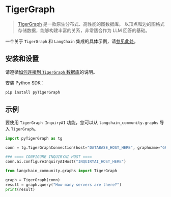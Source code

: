 # TigerGraph

>[TigerGraph](https://www.tigergraph.com/tigergraph-db/) 是一款原生分布式、高性能的图数据库。
> 以顶点和边的图格式存储数据，能够构建丰富的关系，非常适合作为 LLM 回答的基础。
 
一个关于 `TigerGraph` 和 `LangChain` 集成的具体示例，请[参见此处](https://github.com/tigergraph/graph-ml-notebooks/blob/main/applications/large_language_models/TigerGraph_LangChain_Demo.ipynb)。

## 安装和设置

请遵循[如何连接到 `TigerGraph` 数据库](https://docs.tigergraph.com/pytigergraph/current/getting-started/connection)的说明。

安装 Python SDK：

```bash
pip install pyTigerGraph
```

## 示例

要使用 `TigerGraph InquiryAI` 功能，您可以从 `langchain_community.graphs` 导入 `TigerGraph`。

```python
import pyTigerGraph as tg

conn = tg.TigerGraphConnection(host="DATABASE_HOST_HERE", graphname="GRAPH_NAME_HERE", username="USERNAME_HERE", password="PASSWORD_HERE")

### ==== CONFIGURE INQUIRYAI HOST ====
conn.ai.configureInquiryAIHost("INQUIRYAI_HOST_HERE")

from langchain_community.graphs import TigerGraph

graph = TigerGraph(conn)
result = graph.query("How many servers are there?")
print(result)
```